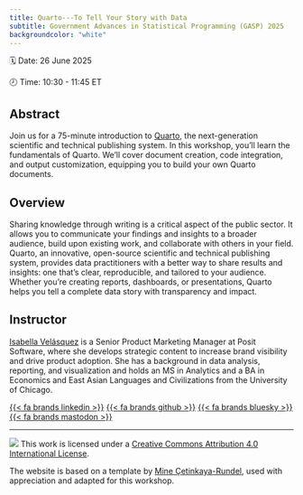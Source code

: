 ```yaml
---
title: Quarto---To Tell Your Story with Data
subtitle: Government Advances in Statistical Programming (GASP) 2025
backgroundcolor: "white"
---
```


🗓️ Date: 26 June 2025

🕗 Time: 10:30 - 11:45 ET

## Abstract

Join us for a 75-minute introduction to [Quarto](https://quarto.org), the next-generation scientific and technical publishing system. In this workshop, you'll learn the fundamentals of Quarto. We'll cover document creation, code integration, and output customization, equipping you to build your own Quarto documents.

## Overview

Sharing knowledge through writing is a critical aspect of the public sector. It allows you to communicate your findings and insights to a broader audience, build upon existing work, and collaborate with others in your field. Quarto, an innovative, open-source scientific and technical publishing system, provides data practitioners with a better way to share results and insights: one that's clear, reproducible, and tailored to your audience. Whether you're creating reports, dashboards, or presentations, Quarto helps you tell a complete data story with transparency and impact.

## Instructor

[Isabella Velásquez](https://ivelasq.rbind.io) is a Senior Product Marketing Manager at Posit Software, where she develops strategic content to increase brand visibility and drive product adoption. She has a background in data analysis, reporting, and visualization and holds an MS in Analytics and a BA in Economics and East Asian Languages and Civilizations from the University of Chicago.

[{{< fa brands linkedin >}}](https://www.linkedin.com/in/ivelasq/) [{{< fa brands github >}}](https://github.com/ivelasq) [{{< fa brands bluesky >}}](https://bsky.app/profile/ivelasq3.bsky.social) [{{< fa brands mastodon >}}](https://fosstodon.org/@ivelasq3) 

------------------------------------------------------------------------

![](https://i.creativecommons.org/l/by/4.0/88x31.png) This work is licensed under a [Creative Commons Attribution 4.0 International License](https://creativecommons.org/licenses/by/4.0/).

The website is based on a template by [Mine Çetinkaya-Rundel](https://mine-cr.com/), used with appreciation and adapted for this workshop.